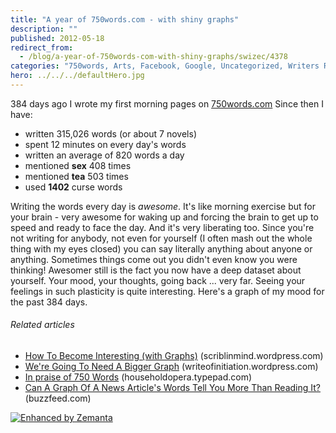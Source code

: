 ```yaml
---
title: "A year of 750words.com - with shiny graphs"
description: ""
published: 2012-05-18
redirect_from:
  - /blog/a-year-of-750words-com-with-shiny-graphs/swizec/4378
categories: "750words, Arts, Facebook, Google, Uncategorized, Writers Resources, Writing, Writing Exercises"
hero: ../../../defaultHero.jpg
---
```


384 days ago I wrote my first morning pages on [750words.com](http://750words.com) Since then I have:

- written 315,026 words (or about 7 novels)
- spent 12 minutes on every day's words
- written an average of 820 words a day
- mentioned **sex** 408 times
- mentioned **tea** 503 times
- used **1402** curse words

Writing the words every day is _awesome_. It's like morning exercise but for your brain - very awesome for waking up and forcing the brain to get up to speed and ready to face the day. And it's very liberating too. Since you're not writing for anybody, not even for yourself (I often mash out the whole thing with my eyes closed) you can say literally anything about anyone or anything. Sometimes things come out you didn't even know you were thinking! Awesomer still is the fact you now have a deep dataset about yourself. Your mood, your thoughts, going back ... very far. Seeing your feelings in such plasticity is quite interesting. Here's a graph of my mood for the past 384 days.

###### Related articles

- [How To Become Interesting (with Graphs)](http://scriblinmind.wordpress.com/2012/05/16/how-to-become-interesting-with-graphs/) (scriblinmind.wordpress.com)
- [We're Going To Need A Bigger Graph](http://writeofinitiation.wordpress.com/2012/05/11/were-going-to-need-a-bigger-graph/) (writeofinitiation.wordpress.com)
- [In praise of 750 Words](http://householdopera.typepad.com/household_opera/2010/06/in-praise-of-750-words.html) (householdopera.typepad.com)
- [Can A Graph Of A News Article's Words Tell You More Than Reading It?](http://www.buzzfeed.com/katienotopoulos/can-a-graph-of-a-news-articles-words-tell-you-mor) (buzzfeed.com)

[![Enhanced by Zemanta](http://img.zemanta.com/zemified_e.png?x-id=38799454-438e-4f6f-9b23-117a086ca22a)](http://www.zemanta.com/?px "Enhanced by Zemanta")
